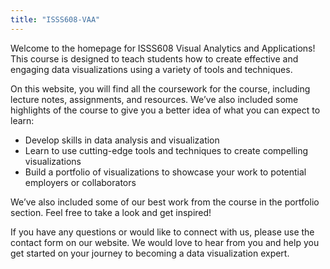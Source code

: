 ```yaml
---
title: "ISSS608-VAA"
---
```


Welcome to the homepage for ISSS608 Visual Analytics and Applications! This course is designed to teach students how to create effective and engaging data visualizations using a variety of tools and techniques.

On this website, you will find all the coursework for the course, including lecture notes, assignments, and resources. We've also included some highlights of the course to give you a better idea of what you can expect to learn:

- Develop skills in data analysis and visualization
- Learn to use cutting-edge tools and techniques to create compelling visualizations
- Build a portfolio of visualizations to showcase your work to potential employers or collaborators

We've also included some of our best work from the course in the portfolio section. Feel free to take a look and get inspired!

If you have any questions or would like to connect with us, please use the contact form on our website. We would love to hear from you and help you get started on your journey to becoming a data visualization expert.
